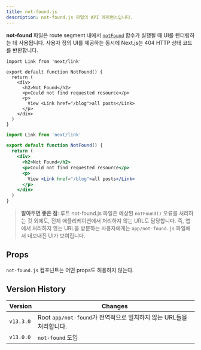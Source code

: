 ```yaml
---
title: not-found.js
description: not-found.js 파일의 API 레퍼런스입니다.
---
```


**not-found** 파일은 route segment 내에서 [`notFound`](/docs/app/api-reference/functions/not-found) 함수가 실행될 때 UI를 렌더링하는 데 사용됩니다. 사용자 정의 UI를 제공하는 동시에 Next.js는 404 HTTP 상태 코드를 반환합니다.

```tsx filename="app/blog/not-found.tsx" switcher
import Link from 'next/link'

export default function NotFound() {
  return (
    <div>
      <h2>Not Found</h2>
      <p>Could not find requested resource</p>
      <p>
        View <Link href="/blog">all posts</Link>
      </p>
    </div>
  )
}
```

```jsx filename="app/blog/not-found.js" switcher
import Link from 'next/link'

export default function NotFound() {
  return (
    <div>
      <h2>Not Found</h2>
      <p>Could not find requested resource</p>
      <p>
        View <Link href="/blog">all posts</Link>
      </p>
    </div>
  )
}
```

> **알아두면 좋은 점**: 루트 not-found.js 파일은 예상된 `notFound()` 오류를 처리하는 것 외에도, 전체 애플리케이션에서 처리하지 않는 URL도 담당합니다. 즉, 앱에서 처리하지 않는 URL을 방문하는 사용자에게는 `app/not-found.js` 파일에서 내보내진 UI가 보여집니다.

## Props

`not-found.js` 컴포넌트는 어떤 props도 허용하지 않는다.

## Version History

| Version   | Changes                                                             |
| --------- | ------------------------------------------------------------------- |
| `v13.3.0` | Root `app/not-found`가 전역적으로 일치하지 않는 URL들을 처리합니다. |
| `v13.0.0` | `not-found` 도입                                                    |

